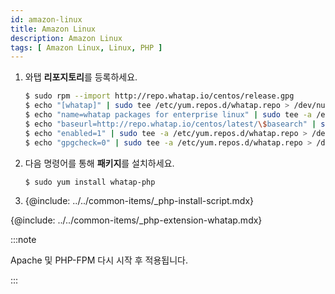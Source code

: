 ```yaml
---
id: amazon-linux
title: Amazon Linux
description: Amazon Linux
tags: [ Amazon Linux, Linux, PHP ]
---
```


1. 와탭 **리포지토리**를 등록하세요.

    ```bash title=SH
    $ sudo rpm --import http://repo.whatap.io/centos/release.gpg
    $ echo "[whatap]" | sudo tee /etc/yum.repos.d/whatap.repo > /dev/null
    $ echo "name=whatap packages for enterprise linux" | sudo tee -a /etc/yum.repos.d/whatap.repo > /dev/null
    $ echo "baseurl=http://repo.whatap.io/centos/latest/\$basearch" | sudo tee -a /etc/yum.repos.d/whatap.repo > /dev/null
    $ echo "enabled=1" | sudo tee -a /etc/yum.repos.d/whatap.repo > /dev/null
    $ echo "gpgcheck=0" | sudo tee -a /etc/yum.repos.d/whatap.repo > /dev/null
    ```

1. 다음 명령어를 통해 **패키지**를 설치하세요.

    ```bash title=SH
    $ sudo yum install whatap-php
    ```

1. {@include: ../../common-items/_php-install-script.mdx}

{@include: ../../common-items/_php-extension-whatap.mdx} 

:::note

Apache 및 PHP-FPM 다시 시작 후 적용됩니다.

:::
 
